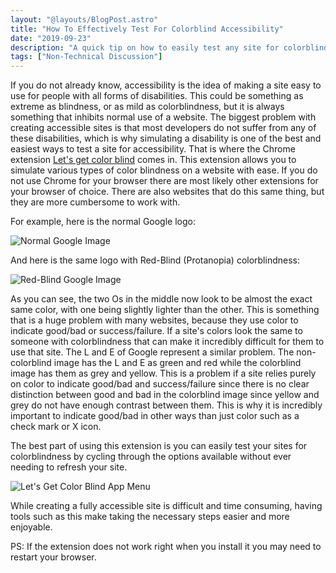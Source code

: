 ```yaml
---
layout: "@layouts/BlogPost.astro"
title: "How To Effectively Test For Colorblind Accessibility"
date: "2019-09-23"
description: "A quick tip on how to easily test any site for colorblind accessibility."
tags: ["Non-Technical Discussion"]
---
```


If you do not already know, accessibility is the idea of making a site easy to use for people with all forms of disabilities. This could be something as extreme as blindness, or as mild as colorblindness, but it is always something that inhibits normal use of a website. The biggest problem with creating accessible sites is that most developers do not suffer from any of these disabilities, which is why simulating a disability is one of the best and easiest ways to test a site for accessibility. That is where the Chrome extension [Let's get color blind](https://chrome.google.com/webstore/detail/lets-get-color-blind/bkdgdianpkfahpkmphgehigalpighjck) comes in. This extension allows you to simulate various types of color blindness on a website with ease. If you do not use Chrome for your browser there are most likely other extensions for your browser of choice. There are also websites that do this same thing, but they are more cumbersome to work with.

For example, here is the normal Google logo:

![Normal Google Image](/articleAssets/2019-09/colorblind-accessibility-testing/Google_Normal.png)

And here is the same logo with Red-Blind (Protanopia) colorblindness:

![Red-Blind Google Image](/articleAssets/2019-09/colorblind-accessibility-testing/Google_Colorblind.png)

As you can see, the two Os in the middle now look to be almost the exact same color, with one being slightly lighter than the other. This is something that is a huge problem with many websites, because they use color to indicate good/bad or success/failure. If a site's colors look the same to someone with colorblindness that can make it incredibly difficult for them to use that site. The L and E of Google represent a similar problem. The non-colorblind image has the L and E as green and red while the colorblind image has them as grey and yellow. This is a problem if a site relies purely on color to indicate good/bad and success/failure since there is no clear distinction between good and bad in the colorblind image since yellow and grey do not have enough contrast between them. This is why it is incredibly important to indicate good/bad in other ways than just color such as a check mark or X icon.

The best part of using this extension is you can easily test your sites for colorblindness by cycling through the options available without ever needing to refresh your site.

![Let's Get Color Blind App Menu](/articleAssets/2019-09/colorblind-accessibility-testing/Colorblinding_App.png)

While creating a fully accessible site is difficult and time consuming, having tools such as this make taking the necessary steps easier and more enjoyable.

PS: If the extension does not work right when you install it you may need to restart your browser.
